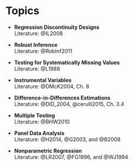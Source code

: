 # Topics {-}


* **Regression Discontinuity Designs** <br>
  Literature: @IL2008
<br>


* **Robust Inference** <br>
  Literature: @RobInf2011
<br>  


* **Testing for Systematically Missing Values** <br>
  Literature: @L1988
<br>  


* **Instrumental Variables** <br>
  Literature: @DMcK2004, Ch. 8
<br>  


* **Difference-in-Differences Estimations**<br>
   Literature: @DID_2004, @cerulli2015, Ch. 3.4

<!--   Bias-Corrected Matching Estimators for Average -->
<!-- Treatment Effects -->


* **Multiple Testing** <br>
  Literature: @BHW2010
<br>  

* **Panel Data Analysis** <br>
  Literature: @H2014, @G2003, and @B2008
<br>  

* **Nonparametric Regression** <br>
  Literature: @LR2007, @FG1996, and @WJ1994
<br>  
  
<!-- <br>   -->
<!-- * **Statistical Learning with Sparsity (Lasso and Generalizations)**  <br> -->
<!--   Literature: @HTW2015 -->

<!-- * **Multilevel (Mixed Effects) Linear Models** <br> -->
<!--   Literature: @GH2006, @VM2000, and @GB2013 -->
<!-- <br>   -->

<!-- @W2014, Ch. 6 and Vignettes of the [sandwich R-package](https://cran.r-project.org/web/packages/sandwich/index.html) -->



<!-- Alternative topics suggested by the participants are generally appreciated.  -->

<!-- White-Book: See Notation at Corollary 4.24 and Theorem 4.25 -->

